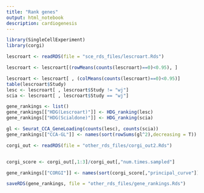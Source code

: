 ```yaml
---
title: "Rank genes"
output: html_notebook
description: cardiogenesis
---
```



```r
library(SingleCellExperiment)
library(corgi)

lescroart <- readRDS(file = "sce_rds_files/lescroart.Rds")

lescroart <- lescroart[(rowMeans(counts(lescroart)==0)<0.95), ] 

lescroart <- lescroart[ , (colMeans(counts(lescroart)==0)<0.95)]
table(lescroart$Study)
lesc <- lescroart[ , lescroart$Study != "wj"]
scia <- lescroart[ , lescroart$Study == "wj"]

```

```r
gene_rankings <- list()
gene_rankings[["HDG(Lescroart)"]] <- HDG_ranking(lesc)
gene_rankings[["HDG(Scialdone)"]] <- HDG_ranking(scia)
```


```r
gl <- Seurat_CCA_GeneLoading(counts(lesc), counts(scia))
gene_rankings[["CCA-GL"]] <- names(sort(rowSums(gl^2),decreasing = T))
```

```r
corgi_out <- readRDS(file = "other_rds_files/corgi_out2.Rds")


corgi_score <- corgi_out[,1:3]/corgi_out[,"num.times.sampled"]

gene_rankings[["CORGI"]] <- names(sort(corgi_score[,"principal_curve"]))

saveRDS(gene_rankings, file = "other_rds_files/gene_rankings.Rds")
```
